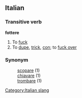 ==Italian==
===Transitive verb===
'''fottere'''
# To [[fuck]]
# To [[dupe]], [[trick]], [[con]]; to [[fuck over]]

===Synonym===
:[[scopare]] (1)
:[[chiavare]] (1)
:[[trombare]] (1)
[[Category:Italian slang]]
